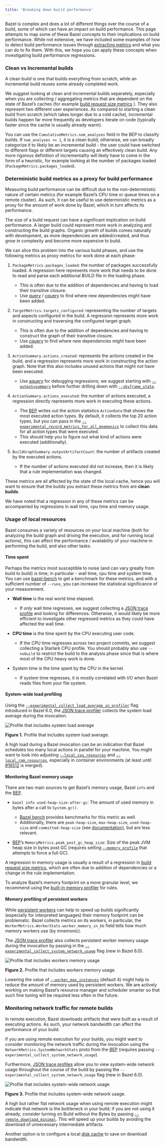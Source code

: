```yaml
---
title: 'Breaking down build performance'
---
```


Bazel is complex and does a lot of different things over the course of a build,
some of which can have an impact on build performance. This page attempts to map
some of these Bazel concepts to their implications on build performance. While
not extensive, we have included some examples of how to detect build performance
issues through [extracting metrics](/versions/8.1.0/configure/build-performance-metrics)
and what you can do to fix them. With this, we hope you can apply these concepts
when investigating build performance regressions.

### Clean vs Incremental builds

A clean build is one that builds everything from scratch, while an incremental
build reuses some already completed work.

We suggest looking at clean and incremental builds separately, especially when
you are collecting / aggregating metrics that are dependent on the state of
Bazel’s caches (for example
[build request size metrics](#deterministic-build-metrics-as-a-proxy-for-build-performance)
). They also represent two different user experiences. As compared to starting
a clean build from scratch (which takes longer due to a cold cache), incremental
builds happen far more frequently as developers iterate on code (typically
faster since the cache is usually already warm).

You can use the `CumulativeMetrics.num_analyses` field in the BEP to classify
builds. If `num_analyses <= 1`, it is a clean build; otherwise, we can broadly
categorize it to likely be an incremental build - the user could have switched
to different flags or different targets causing an effectively clean build. Any
more rigorous definition of incrementality will likely have to come in the form
of a heuristic, for example looking at the number of packages loaded
(`PackageMetrics.packages_loaded`).

### Deterministic build metrics as a proxy for build performance

Measuring build performance can be difficult due to the non-deterministic nature
of certain metrics (for example Bazel’s CPU time or queue times on a remote
cluster). As such, it can be useful to use deterministic metrics as a proxy for
the amount of work done by Bazel, which in turn affects its performance.

The size of a build request can have a significant implication on build
performance. A larger build could represent more work in analyzing and
constructing the build graphs. Organic growth of builds comes naturally with
development, as more dependencies are added/created, and thus grow in complexity
and become more expensive to build.

We can slice this problem into the various build phases, and use the following
metrics as proxy metrics for work done at each phase:

1. `PackageMetrics.packages_loaded`: the number of packages successfully loaded.
  A regression here represents more work that needs to be done to read and parse
  each additional BUILD file in the loading phase.
   - This is often due to the addition of dependencies and having to load their
     transitive closure.
   - Use [query](/versions/8.1.0/query/quickstart) / [cquery](/versions/8.1.0/query/cquery) to find
     where new dependencies might have been added.

2. `TargetMetrics.targets_configured`: representing the number of targets and
  aspects configured in the build. A regression represents more work in
  constructing and traversing the configured target graph.
   - This is often due to the addition of dependencies and having to construct
     the graph of their transitive closure.
   - Use [cquery](/versions/8.1.0/query/cquery) to find where new
     dependencies might have been added.

3. `ActionSummary.actions_created`: represents the actions created in the build,
  and a regression represents more work in constructing the action graph. Note
  that this also includes unused actions that might not have been executed.
   - Use [aquery](/versions/8.1.0/query/aquery) for debugging regressions;
     we suggest starting with
     [`--output=summary`](/versions/8.1.0/reference/command-line-reference#flag--output)
     before further drilling down with
     [`--skyframe_state`](/versions/8.1.0/reference/command-line-reference#flag--skyframe_state).

4. `ActionSummary.actions_executed`: the number of actions executed, a
  regression directly represents more work in executing these actions.
   - The [BEP](/versions/8.1.0/remote/bep) writes out the action statistics
     `ActionData` that shows the most executed action types. By default, it
     collects the top 20 action types, but you can pass in the
     [`--experimental_record_metrics_for_all_mnemonics`](/versions/8.1.0/reference/command-line-reference#flag--experimental_record_metrics_for_all_mnemonics)
     to collect this data for all action types that were executed.
   - This should help you to figure out what kind of actions were executed
     (additionally).

5. `BuildGraphSummary.outputArtifactCount`: the number of artifacts created by
  the executed actions.
   - If the number of actions executed did not increase, then it is likely that
     a rule implementation was changed.

These metrics are all affected by the state of the local cache, hence you will
want to ensure that the builds you extract these metrics from are
**clean builds**.

We have noted that a regression in any of these metrics can be accompanied by
regressions in wall time, cpu time and memory usage.

### Usage of local resources

Bazel consumes a variety of resources on your local machine (both for analyzing
the build graph and driving the execution, and for running local actions), this
can affect the performance / availability of your machine in performing the
build, and also other tasks.

#### Time spent

Perhaps the metrics most susceptible to noise (and can vary greatly from build
to build) is time; in particular - wall time, cpu time and system time. You can
use [bazel-bench](https://github.com/bazelbuild/bazel-bench) to get
a benchmark for these metrics, and with a sufficient number of `--runs`, you can
increase the statistical significance of your measurement.

- **Wall time** is the real world time elapsed.
   - If _only_ wall time regresses, we suggest collecting a
     [JSON trace profile](/versions/8.1.0/advanced/performance/json-trace-profile) and looking
     for differences. Otherwise, it would likely be more efficient to
     investigate other regressed metrics as they could have affected the wall
     time.

- **CPU time** is the time spent by the CPU executing user code.
   - If the CPU time regresses across two project commits, we suggest collecting
     a Starlark CPU profile. You should probably also use `--nobuild` to
     restrict the build to the analysis phase since that is where most of the
     CPU heavy work is done.

- System time is the time spent by the CPU in the kernel.
   - If system time regresses, it is mostly correlated with I/O when Bazel reads
     files from your file system.

#### System-wide load profiling

Using the
[`--experimental_collect_load_average_in_profiler`](https://github.com/bazelbuild/bazel/blob/6.0.0/src/main/java/com/google/devtools/build/lib/runtime/CommonCommandOptions.java#L306-L312)
flag introduced in Bazel 6.0, the
[JSON trace profiler](/versions/8.1.0/advanced/performance/json-trace-profile) collects the
system load average during the invocation.

![Profile that includes system load average](/versions/8.1.0/docs/images/json-trace-profile-system-load-average.png "Profile that includes system load average")

**Figure 1.** Profile that includes system load average.

A high load during a Bazel invocation can be an indication that Bazel schedules
too many local actions in parallel for your machine. You might want to look into
adjusting
[`--local_cpu_resources`](/versions/8.1.0/reference/command-line-reference#flag--local_cpu_resources)
and [`--local_ram_resources`](/versions/8.1.0/reference/command-line-reference#flag--local_ram_resources),
especially in container environments (at least until
[#16512](https://github.com/bazelbuild/bazel/pull/16512) is merged).

#### Monitoring Bazel memory usage

There are two main sources to get Bazel’s memory usage, Bazel `info` and the
[BEP](/versions/8.1.0/remote/bep).

- `bazel info used-heap-size-after-gc`: The amount of used memory in bytes after
  a call to `System.gc()`.
   - [Bazel bench](https://github.com/bazelbuild/bazel-bench)
     provides benchmarks for this metric as well.
   - Additionally, there are `peak-heap-size`, `max-heap-size`, `used-heap-size`
     and `committed-heap-size` (see
     [documentation](/versions/8.1.0/docs/user-manual#configuration-independent-data)), but are
     less relevant.

- [BEP](/versions/8.1.0/remote/bep)’s
  `MemoryMetrics.peak_post_gc_heap_size`: Size of the peak JVM heap size in
  bytes post GC (requires setting
  [`--memory_profile`](/versions/8.1.0/reference/command-line-reference#flag--memory_profile)
  that attempts to force a full GC).

A regression in memory usage is usually a result of a regression in
[build request size metrics](#deterministic_build_metrics_as_a_proxy_for_build_performance),
which are often due to addition of dependencies or a change in the rule
implementation.

To analyze Bazel’s memory footprint on a more granular level, we recommend using
the [built-in memory profiler](/versions/8.1.0/rules/performance#memory-profiling)
for rules.

#### Memory profiling of persistent workers

While [persistent workers](/versions/8.1.0/remote/persistent) can help to speed up builds
significantly (especially for interpreted languages) their memory footprint can
be problematic. Bazel collects metrics on its workers, in particular, the
`WorkerMetrics.WorkerStats.worker_memory_in_kb` field tells how much memory
workers use (by mnemonic).

The [JSON trace profiler](/versions/8.1.0/advanced/performance/json-trace-profile) also
collects persistent worker memory usage during the invocation by passing in the
[`--experimental_collect_system_network_usage`](https://github.com/bazelbuild/bazel/blob/6.0.0/src/main/java/com/google/devtools/build/lib/runtime/CommonCommandOptions.java#L314-L320)
flag (new in Bazel 6.0).

![Profile that includes workers memory usage](/versions/8.1.0/docs/images/json-trace-profile-workers-memory-usage.png "Profile that includes workers memory usage")

**Figure 2.** Profile that includes workers memory usage.

Lowering the value of
[`--worker_max_instances`](/versions/8.1.0/reference/command-line-reference#flag--worker_max_instances)
(default 4) might help to reduce
the amount of memory used by persistent workers. We are actively working on
making Bazel’s resource manager and scheduler smarter so that such fine tuning
will be required less often in the future.

### Monitoring network traffic for remote builds

In remote execution, Bazel downloads artifacts that were built as a result of
executing actions. As such, your network bandwidth can affect the performance
of your build.

If you are using remote execution for your builds, you might want to consider
monitoring the network traffic during the invocation using the
`NetworkMetrics.SystemNetworkStats` proto from the [BEP](/versions/8.1.0/remote/bep)
(requires passing `--experimental_collect_system_network_usage`).

Furthermore, [JSON trace profiles](/versions/8.1.0/advanced/performance/json-trace-profile)
allow you to view system-wide network usage throughout the course of the build
by passing the `--experimental_collect_system_network_usage` flag (new in Bazel
6.0).

![Profile that includes system-wide network usage](/versions/8.1.0/docs/images/json-trace-profile-network-usage.png "Profile that includes system-wide network usage")

**Figure 3.** Profile that includes system-wide network usage.

A high but rather flat network usage when using remote execution might indicate
that network is the bottleneck in your build; if you are not using it already,
consider turning on Build without the Bytes by passing
[`--remote_download_minimal`](/versions/8.1.0/reference/command-line-reference#flag--remote_download_minimal).
This will speed up your builds by avoiding the download of unnecessary intermediate artifacts.

Another option is to configure a local
[disk cache](/versions/8.1.0/reference/command-line-reference#flag--disk_cache) to save on
download bandwidth.
